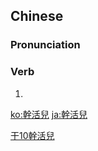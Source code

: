 {{also|干活儿}}
==Chinese==
{{zh-forms|s=干活儿|type=21}}

===Pronunciation===
{{zh-pron
|m=gànhuór
|c=gon3 wut6 ji4
|cat=v
}}

===Verb===
{{zh-verb}}

# {{zh-erhua form of}}

[[Category:Elementary Mandarin|干10幹活兒]]

[[ko:幹活兒]]
[[ja:幹活兒]]